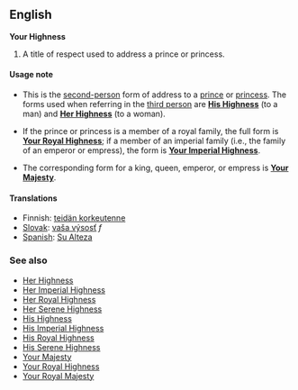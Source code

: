 ==English==

'''Your Highness'''

#A title of respect used to address a prince or princess.

====Usage note====
*This is the [[second-person]] form of address to a [[prince]] or [[princess]].  The forms used when referring in the [[third person]] are '''[[His Highness]]''' (to a man) and '''[[Her Highness]]''' (to a woman).

*If the prince or princess is a member of a royal family, the full form is '''[[Your Royal Highness]]'''; if a member of an imperial family (i.e., the family of an emperor or empress), the form is '''[[Your Imperial Highness]]'''.

*The corresponding form for a king, queen, emperor, or empress is '''[[Your Majesty]]'''.

==== Translations ====
*Finnish: [[teidän korkeutenne]]
*[[Slovak]]: [[vaša výsosť]] ''f''
*[[Spanish]]: [[Su Alteza]]

=== See also ===
*[[Her Highness]]
*[[Her Imperial Highness]]
*[[Her Royal Highness]]
*[[Her Serene Highness]]
*[[His Highness]]
*[[His Imperial Highness]]
*[[His Royal Highness]]
*[[His Serene Highness]]
*[[Your Majesty]]
*[[Your Royal Highness]]
*[[Your Royal Majesty]]